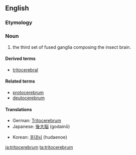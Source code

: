 ==English==

===Etymology===
{{prefix|trito|t1=third|cerebrum}}

===Noun===
{{en-noun|tritocerebra}}<!-- "tritocerebrums" appears to appear only in the construction "proto-, deuto- and tritocerebrums," in which case it is not "tritocerebrum" but "cerebrum" which is being counted. -->

# {{context|entomology}} the third set of fused ganglia composing the insect brain.

====Derived terms====
* [[tritocerebral]]

====Related terms====
* [[protocerebrum]]
* [[deutocerebrum]]

====Translations====
{{trans-top|part of insect brain}}
* German: [[Tritocerebrum]] {{n}}
* Japanese: [[後大脳]] (godainō)
{{trans-mid}}
* Korean: [[후대뇌]] (hudaenoe)
{{trans-bottom}}

[[ja:tritocerebrum]]
[[ta:tritocerebrum]]